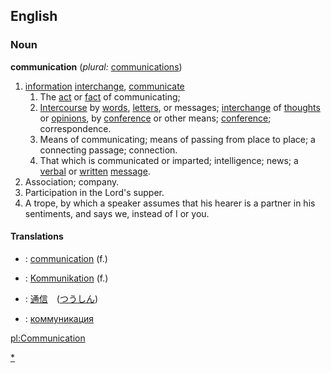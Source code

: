 ==English==

{{cleanup}}

===Noun===
'''communication'''  (''plural:'' [[communications]])
#[[information]] [[interchange]], [[communicate]]
##The [[act]] or [[fact]] of communicating;
##[[Intercourse]] by [[word]]s, [[letter]]s, or messages; [[interchange]] of [[thought]]s or [[opinion]]s, by [[conference]] or other means; [[conference]]; correspondence.
##Means of communicating; means of passing from place to place; a connecting passage; connection.
##That which is communicated or imparted; intelligence; news; a [[verbal]] or [[written]] [[message]].
#Association; company.
#Participation in the Lord's supper.
#A trope, by which a speaker assumes that his hearer is a partner in his sentiments, and says we, instead of I or you.

====Translations====
*{{fr}}: [[communication]] (f.)
*{{de}}: [[Kommunikation]] (f.)
*{{ja}}: [[通信]]　([[つうしん]])
*{{ru}}: [[коммуникация]]


[[Category:Communication|*]]

[[pl:Communication]]